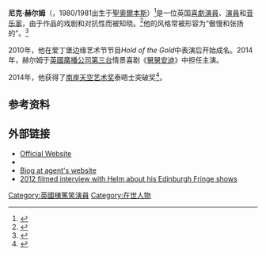 '''尼克·赫尔姆'''（{{lang-en|Nick Helm}}，1980/1981出生于[[聖奧爾本斯|聖奧爾本斯]]）<ref>{{cite web|url=http://www.scotsman.com/what-s-on/theatre-comedy-dance/interview-nick-helm-comedian-1-2462996|title=Interview, Nick Helm, comedian|publisher=The Scotsman|last=Richardson|first=Jay|date=11 August 2012|accessdate=2014-03-23|archive-date=2014-02-22|archive-url=https://web.archive.org/web/20140222213543/http://www.scotsman.com/what-s-on/theatre-comedy-dance/interview-nick-helm-comedian-1-2462996|dead-url=no}}</ref>是一位英国[[喜劇演員|喜劇演員]]、[[演員|演員]]和[[音乐家|音乐家]]，由于作品的戏剧和对抗性而被知晓。<ref name=ta>{{cite news|last=Challis|first=Chris|title=Nick Helm: Dare To Dream|url=http://www.theargus.co.uk/theguide/stage/9097409.Nick_Helm__Dare_To_Dream__Upstairs_at_the_Three_and_Ten__Brighton__June_22/|accessdate=7 July 2011|newspaper=The Argus|date=22 June 2011}}</ref>他的风格常被形容为“傲慢和张扬的”。<ref name=ti>{{cite news|last=Hall|first=Julian|title=Nick Helm: Keep Hold of the Gold|url=http://www.independent.co.uk/arts-entertainment/comedy/reviews/nick-helm-keep-hold-of-the-gold-soho-theatre-london-2203769.html|accessdate=7 July 2011|newspaper=The Independent|date=4 February 2011|archive-date=2014-01-25|archive-url=https://web.archive.org/web/20140125125641/http://www.independent.co.uk/arts-entertainment/comedy/reviews/nick-helm-keep-hold-of-the-gold-soho-theatre-london-2203769.html|dead-url=no}}</ref>

2010年，他在爱丁堡边缘艺术节节目''Hold of the Gold''中表演后开始成名。2014年，赫尔姆于[[英國廣播公司第三台|英國廣播公司第三台]]情景喜剧《[[舅舅安迪|舅舅安迪]]》中担任主演。

2014年，他获得了[[南岸天空艺术奖|南岸天空艺术奖]]泰晤士突破奖<ref>{{cite web |url=http://www.sky.com/tv/show/south-bank-awards/article/winners-2014 |title=South Bank Sky Arts Winners 2014 |publisher=Sky.com |date= |accessdate=2014-01-28 |archive-date=2014-01-31 |archive-url=https://web.archive.org/web/20140131095830/http://www.sky.com/tv/show/south-bank-awards/article/winners-2014 |dead-url=no }}</ref>。
==参考资料==
<references/>
==外部链接==
* [http://www.nickhelm.co.uk/ Official Website] {{Wayback|url=http://www.nickhelm.co.uk/ |date=20140325175531 }}
* {{twitter|ntphelm}}
* [http://www.gloriousmanagement.com/artist/nick-helm Biog at agent's website] {{Wayback|url=http://www.gloriousmanagement.com/artist/nick-helm |date=20131211122440 }}
* [http://www.youtube.com/watch?v=rh4W_-M-6DA 2012 filmed interview with Helm about his Edinburgh Fringe shows] {{Wayback|url=http://www.youtube.com/watch?v=rh4W_-M-6DA |date=20140630063651 }}
[[Category:英國棟篤笑演員|Category:英國棟篤笑演員]]
[[Category:在世人物|Category:在世人物]]